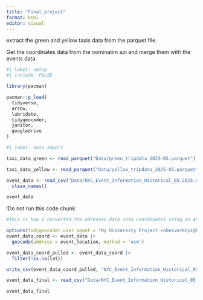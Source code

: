 ```yaml
---
title: "Final_project"
format: html
editor: visual
---
```


extract the green and yellow taxis data from the parquet file.

Get the coordinates data from the nominatim api and merge them with the events data

```r
#| label: setup
#| include: FALSE

library(pacman)

pacman::p_load(
  tidyverse,
  arrow,
  lubridate,
  tidygeocoder,
  janitor,
  googledrive
)

```

```r
#| label: data_import

taxi_data_green <- read_parquet("Data/green_tripdata_2025-05.parquet")

taxi_data_yellow <- read_parquet("Data/yellow_tripdata_2025-05.parquet")

event_data <- read_csv("Data/NYC_Event_Information_Historical_05.2025.csv") |> 
  clean_names()

event_data

```

!Do not run this code chunk

```r

#This is how I converted the adresess data into coordinates using an API and put it into a seperate csv(Do not run this part)

options(tidygeocoder.user_agent = "My University Project <nbezverkhyi@kse.org.ua>")
event_data_coord <- event_data |>
  geocode(address = event_location, method = 'osm')

event_data_coord_pulled <- event_data_coord |>
  filter(!is.na(lat))

write_csv(event_data_coord_pulled, "NYC_Event_Information_Historical_05.2025_coordinates.csv")

```

```r
event_data_final <- read_csv("Data/NYC_Event_Information_Historical_05.2025_coordinates.csv")

event_data_final
```
